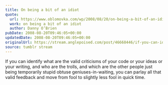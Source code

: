 ```yaml
---
title: On being a bit of an idiot
quote:
  url: https://www.oblomovka.com/wp/2008/08/20/on-being-a-bit-of-an-idiot/
  work: on being a bit of an idiot
  author: Danny O’Brien
pubDate: 2008-08-20T09:46:05+00:00
updatedDate: 2008-08-20T09:46:05+00:00
originalUrl: https://stream.anglepoised.com/post/46668446/if-you-can-identify-what-are-the-valid-criticisms
source: tumblr stream
---
```


If you can identify what are the valid criticisms of your code or your ideas or your writing, and who are the trolls, and which are the other people just being temporarily stupid obtuse geniuses-in-waiting, you can parlay all that valid feedback and move from fool to slightly less fool in quick time.
